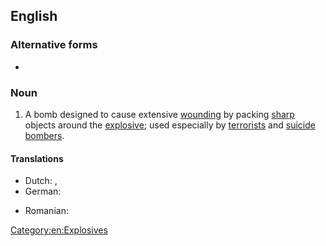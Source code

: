 {{also|nailbomb}}
==English==
{{wikipedia}}

===Alternative forms===
* {{alt|en|nailbomb}}

===Noun===
{{en-noun}}

# A bomb designed to cause extensive [[wounding]] by packing [[sharp]] objects around the [[explosive]]; used especially by [[terrorist]]s and [[suicide bomber]]s.

====Translations====
{{trans-top|bomb with sharp objects around the explosive}}
* Dutch: {{t+|nl|spijkerbom|f}}, {{t|nl|nagelbom|f}}
* German: {{t|de|Nagelbombe|f}}
{{trans-mid}}
* Romanian: {{t|ro|bombă cu cuie|f}}
{{trans-bottom}}

[[Category:en:Explosives]]